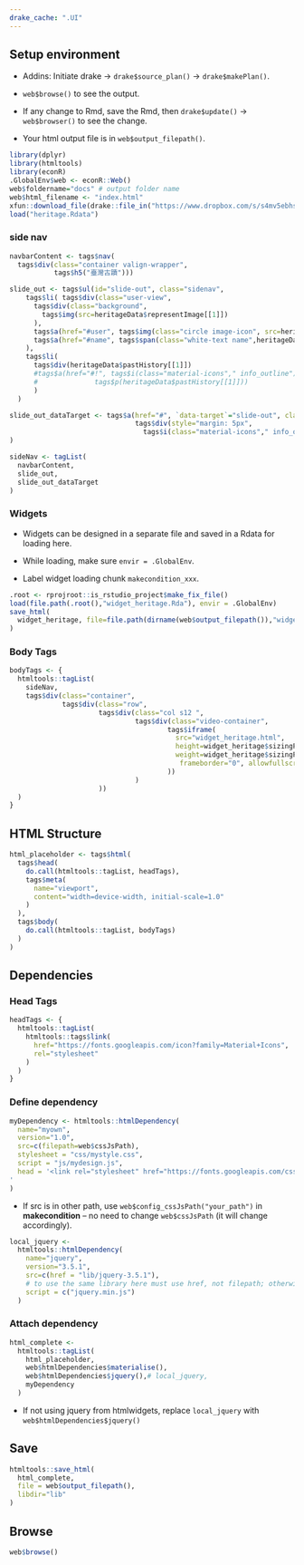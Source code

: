 ```yaml
---
drake_cache: ".UI"
---
```


## Setup environment

  * Addins: Initiate drake -> `drake$source_plan()` -> `drake$makePlan()`.
  
  * `web$browse()` to see the output. 
  
  * If any change to Rmd, save the Rmd, then `drake$update()` -> `web$browser()` to see the change.
  
  * Your html output file is in `web$output_filepath()`.

```r
library(dplyr)
library(htmltools)
library(econR)
.GlobalEnv$web <- econR::Web()
web$foldername="docs" # output folder name
web$html_filename <- "index.html"
xfun::download_file(drake::file_in("https://www.dropbox.com/s/s4mv5ebhsqanpew/heritage.Rdata?dl=1"), mode="wb")
load("heritage.Rdata")
```

### side nav

```r
navbarContent <- tags$nav(
  tags$div(class="container valign-wrapper",
           tags$h5("臺灣古蹟")))
```


```r
slide_out <- tags$ul(id="slide-out", class="sidenav", 
    tags$li( tags$div(class="user-view", 
      tags$div(class="background", 
        tags$img(src=heritageData$representImage[[1]])
      ),
      tags$a(href="#user", tags$img(class="circle image-icon", src=heritageData$representImage[[1]])),
      tags$a(href="#name", tags$span(class="white-text name",heritageData$caseName[[1]])))
    ),
    tags$li(
      tags$div(heritageData$pastHistory[[1]])
      #tags$a(href="#!", tags$i(class="material-icons"," info_outline"), 
      #              tags$p(heritageData$pastHistory[[1]]))
      )
  )
```


```r
slide_out_dataTarget <- tags$a(href="#", `data-target`="slide-out", class="sidenav-trigger",
                               tags$div(style="margin: 5px",
                                 tags$i(class="material-icons"," info_outline"))
)
```


```r
sideNav <- tagList(
  navbarContent,
  slide_out,
  slide_out_dataTarget
)
```


### Widgets

  * Widgets can be designed in a separate file and saved in a Rdata for loading here.
  
  * While loading, make sure `envir = .GlobalEnv`.
  
  * Label widget loading chunk `makecondition_xxx`. 
  
```r
.root <- rprojroot::is_rstudio_project$make_fix_file()
load(file.path(.root(),"widget_heritage.Rda"), envir = .GlobalEnv)
save_html(
  widget_heritage, file=file.path(dirname(web$output_filepath()),"widget_heritage.html")
)
```


### Body Tags

```r
bodyTags <- {
  htmltools::tagList(
    sideNav,
    tags$div(class="container",
             tags$div(class="row",
                      tags$div(class="col s12 ",
                               tags$div(class="video-container",
                                       tags$iframe(
                                         src="widget_heritage.html",
                                         height=widget_heritage$sizingPolicy$defaultHeight,
                                         weight=widget_heritage$sizingPolicy$defaultWidth,
                                          frameborder="0", allowfullscreen=NA
                                       ))
                               )
                      ))
  )
}
```


## HTML Structure

```r
html_placeholder <- tags$html(
  tags$head(
    do.call(htmltools::tagList, headTags),
    tags$meta(
      name="viewport",
      content="width=device-width, initial-scale=1.0"
    )
  ),
  tags$body(
    do.call(htmltools::tagList, bodyTags)
  )
)
```

## Dependencies

### Head Tags

```r
headTags <- {
  htmltools::tagList(
    htmltools::tags$link(
      href="https://fonts.googleapis.com/icon?family=Material+Icons",
      rel="stylesheet"
    )
  )
}
```

### Define dependency

```r
myDependency <- htmltools::htmlDependency(
  name="myown",
  version="1.0",
  src=c(filepath=web$cssJsPath),
  stylesheet = "css/mystyle.css",
  script = "js/mydesign.js",
  head = '<link rel="stylesheet" href="https://fonts.googleapis.com/css?family=Noto+Sans+TC">
'
)
```

  * If src is in other path, use `web$config_cssJsPath("your_path")` in **makecondition** -- no need to change `web$cssJsPath` (it will change accordingly).


```r
local_jquery <- 
  htmltools::htmlDependency(
    name="jquery",
    version="3.5.1",
    src=c(href = "lib/jquery-3.5.1"),
    # to use the same library here must use href, not filepath; otherwise, the current jquery system will be removed.
    script = c("jquery.min.js")
  )
```

### Attach dependency


```r
html_complete <- 
  htmltools::tagList(
    html_placeholder,
    web$htmlDependencies$materialise(),
    web$htmlDependencies$jquery(),# local_jquery, 
    myDependency
  )
```

  * If not using jquery from htmlwidgets, replace `local_jquery` with `web$htmlDependencies$jquery()`


## Save

```r
htmltools::save_html(
  html_complete, 
  file = web$output_filepath(),
  libdir="lib"
)
```

## Browse

```r
web$browse()
```



